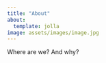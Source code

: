 ```yaml
---
title: "About"
about: 
  template: jolla
image: assets/images/image.jpg
---
```


Where are we? And why?
